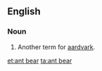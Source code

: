 ==English==

===Noun===
{{en-noun}}

# Another term for [[aardvark]].

[[et:ant bear]]
[[ta:ant bear]]